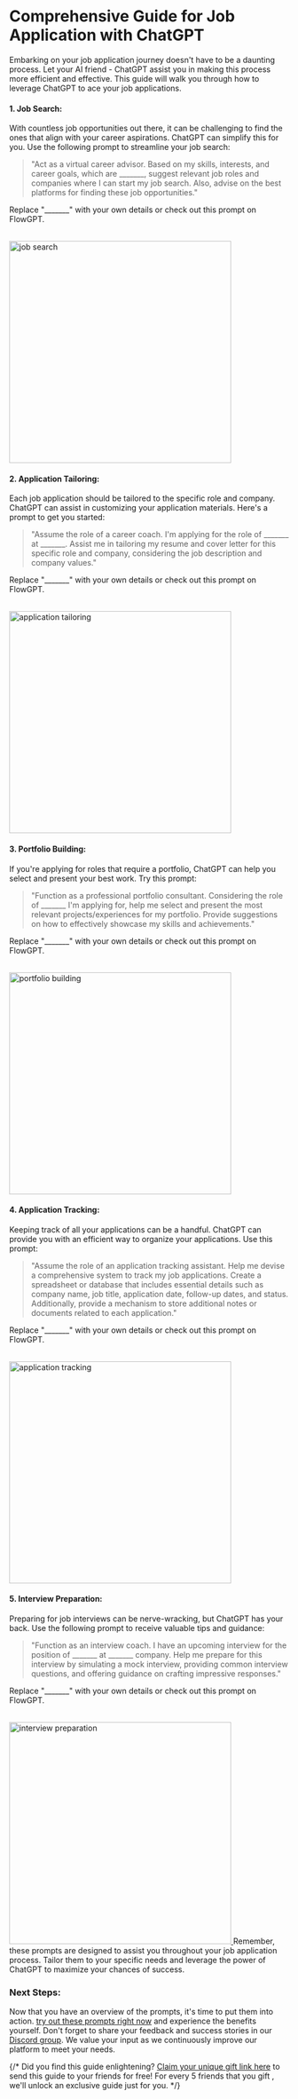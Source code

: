 # Comprehensive Guide for Job Application with ChatGPT


Embarking on your job application journey doesn't have to be a daunting process. Let your AI friend - ChatGPT assist you in making this process more efficient and effective. This guide will walk you through how to leverage ChatGPT to ace your job applications.
#### 1. Job Search:
With countless job opportunities out there, it can be challenging to find the ones that align with your career aspirations. ChatGPT can simplify this for you. Use the following prompt to streamline your job search:
> "Act as a virtual career advisor. Based on my skills, interests, and career goals, which are _______, suggest relevant job roles and companies where I can start my job search. Also, advise on the best platforms for finding these job opportunities."

Replace "_______" with your own details or check out this prompt on FlowGPT.

<br/> 
<a 
target="_blank" 
href='https://flowgpt.com/prompt/88gbaGojT87MV12nkAs-3'> 
<img 
src="/promptCard/3.apply/apply1.png" alt="job search" title="job search" width="400" style={{borderRadius:"16px" }} /> 
</a>

#### 2. Application Tailoring:
Each job application should be tailored to the specific role and company. ChatGPT can assist in customizing your application materials. Here's a prompt to get you started:
> "Assume the role of a career coach. I'm applying for the role of _______ at _______. Assist me in tailoring my resume and cover letter for this specific role and company, considering the job description and company values."

Replace "_______" with your own details or check out this prompt on FlowGPT.

<br/> 
<a 
target="_blank" 
href='https://flowgpt.com/prompt/LHVVl8_SdMAeGIWcWlg2A'> 
<img 
src="/promptCard/3.apply/apply2.png" alt="application tailoring" title="application tailoring" width="400" style={{borderRadius:"16px" }} /> 
</a>

#### 3. Portfolio Building:
If you're applying for roles that require a portfolio, ChatGPT can help you select and present your best work. Try this prompt:

> "Function as a professional portfolio consultant. Considering the role of _______ I'm applying for, help me select and present the most relevant projects/experiences for my portfolio. Provide suggestions on how to effectively showcase my skills and achievements."

Replace "_______" with your own details or check out this prompt on FlowGPT.

<br/> 
<a 
target="_blank" 
href='https://flowgpt.com/prompt/2z5DXArehLTCnZSzBZyzY'> 
<img 
src="/promptCard/3.apply/apply3.png " alt="portfolio building" title="portfolio building" width="400" style={{borderRadius:"16px" }} /> 
</a>

#### 4. Application Tracking:
Keeping track of all your applications can be a handful. ChatGPT can provide you with an efficient way to organize your applications. Use this prompt:

> "Assume the role of an application tracking assistant. Help me devise a comprehensive system to track my job applications. Create a spreadsheet or database that includes essential details such as company name, job title, application date, follow-up dates, and status. Additionally, provide a mechanism to store additional notes or documents related to each application."

Replace "_______" with your own details or check out this prompt on FlowGPT.

<br/> 
<a 
target="_blank" 
href='https://flowgpt.com/prompt/8h2IaXjM84K2dxMOx53Hx'> 
<img 
src="/promptCard/3.apply/apply4.png " alt="application tracking" title="application tracking" width="400" style={{borderRadius:"16px" }} /> 
</a>

#### 5. Interview Preparation:
Preparing for job interviews can be nerve-wracking, but ChatGPT has your back. Use the following prompt to receive valuable tips and guidance:

> "Function as an interview coach. I have an upcoming interview for the position of _______ at _______ company. Help me prepare for this interview by simulating a mock interview, providing common interview questions, and offering guidance on crafting impressive responses."

Replace "_______" with your own details or check out this prompt on FlowGPT.

<br/> 
<a 
target="_blank" 
href='https://flowgpt.com/prompt/GdbmF28NF4MoPRdQGzX6Z'> 
<img 
src="/promptCard/3.apply/apply5.png " alt="interview preparation" title="interview preparation" width="400" style={{borderRadius:"16px" }} /> 
</a>
Remember, these prompts are designed to assist you throughout your job application process. Tailor them to your specific needs and leverage the power of ChatGPT to maximize your chances of success.

### Next Steps:
Now that you have an overview of the prompts, it's time to put them into action. [try out these prompts right now](https://flowgpt.com) and experience the benefits yourself. Don't forget to share your feedback and success stories in our [Discord group](https://discord.gg/flowgpt). We value your input as we continuously improve our platform to meet your needs.

{/* Did you find this guide enlightening? [Claim your unique gift link here](https://flowgpt.referral-factory.com/frkDh8/join) to send this guide to your friends for free! For every 5 friends that you gift , we'll unlock an exclusive guide just for you. */}
